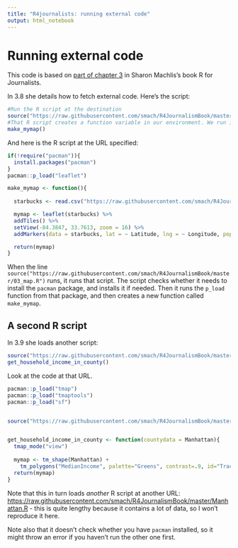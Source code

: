 ```yaml
---
title: "R4journalists: running external code"
output: html_notebook
---
```


# Running external code

This code is based on [part of chapter 3](http://www.machlis.com/R4Journalists/run-a-remote-script-to-make-an-interactive-map.html) in Sharon Machlis's book R for Journalists.

In 3.8 she details how to fetch external code. Here's the script:

```r
#Run the R script at the destination
source("https://raw.githubusercontent.com/smach/R4JournalismBook/master/03_map.R")
#That R script creates a function variable in our environment. We run it.
make_mymap()
```

And here is the R script at the URL specified:

```r
if(!require("pacman")){
  install.packages("pacman")
}
pacman::p_load("leaflet") 

make_mymap <- function(){
  
  starbucks <- read.csv("https://raw.githubusercontent.com/smach/R4JournalismBook/master/data/starbucks.csv") 

  mymap <- leaflet(starbucks) %>% 
  addTiles() %>% 
  setView(-84.3847, 33.7613, zoom = 16) %>%
  addMarkers(data = starbucks, lat = ~ Latitude, lng = ~ Longitude, popup = starbucks$Name)

  return(mymap)
}
```

When the line `source("https://raw.githubusercontent.com/smach/R4JournalismBook/master/03_map.R")` runs, it runs that script. The script checks whether it needs to install the `pacman` package, and installs it if needed. Then it runs the `p_load` function from that package, and then creates a new function called `make_mymap`.

## A second R script

In 3.9 she loads another script:

```r
source("https://raw.githubusercontent.com/smach/R4JournalismBook/master/03_manhattan_income_map.R")
get_household_income_in_county()
```

Look at the code at that URL.

```r
pacman::p_load("tmap")
pacman::p_load("tmaptools")
pacman::p_load("sf")


source("https://raw.githubusercontent.com/smach/R4JournalismBook/master/Manhattan.R")


get_household_income_in_county <- function(countydata = Manhattan){
  tmap_mode("view")
  
  mymap <- tm_shape(Manhattan) +
    tm_polygons("MedianIncome", palette="Greens", contrast=.9, id="Tract", title="Household Income") 
  return(mymap)
}
```


Note that this in turn loads *another* R script at another URL: [https://raw.githubusercontent.com/smach/R4JournalismBook/master/Manhattan.R](https://raw.githubusercontent.com/smach/R4JournalismBook/master/Manhattan.R) - this is quite lengthy because it contains a lot of data, so I won't reproduce it here.

Note also that it doesn't check whether you have `pacman` installed, so it might throw an error if you haven't run the other one first.

